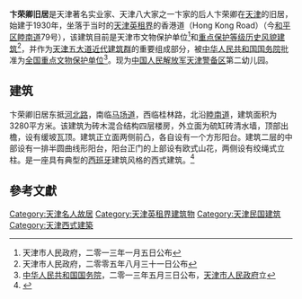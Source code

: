 {{文物保护单位
| 级别 = 全国
| 名称 = 天津五大道近代建筑群<br /><span style="font-size:smaller;">卞氏旧居</span>
| 图片 = [[File:卞氏旧居.JPG|200px]]
| 编号 = 7-1627
| 分类 = 近现代重要史迹及代表性建筑
| 时代 = 民国
| 所在 = [[天津市|天津市]][[和平区_(天津市)|和平区]]
| 登录 = 2013年
}}
{{文物保护单位
| 级别 = 省级
| 省区市 = 天津市
| 名称 = 卞氏旧居
| 图片 = [[File:卞荣卿旧居.jpg|200px]]|
| 编号 = 4-25
| 分类 = 近现代重要史迹及代表性建筑
| 时代 = 中华民国
| 所在 = [[天津市|天津市]][[和平区_(天津市)|和平区]]
| 登录 = 2013年1月5日
}}
'''卞荣卿旧居'''是天津著名实业家、天津八大家之一卞家的后人卞荣卿在[[天津|天津]]的旧居，始建于1930年，坐落于当时的[[天津英租界|天津英租界]]的香港道（Hong Kong Road）（今[[和平区_(天津市)|和平区]][[睦南道|睦南道]]79号），该建筑目前是天津市文物保护单位<ref>天津市人民政府，二零一三年一月五日公布</ref>和[[天津历史风貌建筑|重点保护等级历史风貌建筑]]<ref>天津市人民政府，二零零五年八月三十一日公布</ref>，并作为[[五大道|天津五大道近代建筑群]]的重要组成部分，被[[中华人民共和国国务院|中华人民共和国国务院]]批准为[[天津全国重点文物保护单位列表|全国重点文物保护单位]]<ref>[[中华人民共和国国务院|中华人民共和国国务院]]，二零一三年五月三日公布，[[天津市人民政府|天津市人民政府]]立</ref>。现为[[中国人民解放军|中国人民解放军]][[天津警备区|天津警备区]]第二幼儿园。

== 建筑 ==
{{天津历史风貌建筑| 
省区市 = 天津市 | 
名称 = 卞荣卿旧居 | 
图片 = [[File:卞荣卿旧居铭牌.jpg|200px]]| 
编号 = 0120064 | 
等级 = 重点保护 | 
时代 = 1930年 | 
所在 = [[天津市|天津市]][[和平区_(天津市)|和平区]] | 
公布 = 2005年8月31日| 
}} 

卞荣卿旧居东抵[[河北路_(天津)|河北路]]，南临[[马场道|马场道]]，西临桂林路，北沿[[睦南道|睦南道]]，建筑面积为3280平方米。该建筑为砖木混合结构四层楼房，外立面为硫缸砖清水墙，顶部出檐，设有缓坡瓦顶。建筑正立面两侧前凸，各自设有一个方形阳台。建筑二层的中部设有一排半圆曲线形阳台，阳台正门的上部设有欧式山花，两侧设有绞绳式立柱。是一座具有典型的[[西班牙|西班牙]]建筑风格的西式建筑。<ref>{{Cite web |url=http://www.tjtv.com.cn/system/2007/06/20/001727310.shtml |title=卞氏旧居 |access-date=2010-12-18 |archive-date=2016-03-04 |archive-url=https://web.archive.org/web/20160304215238/http://www.tjtv.com.cn/system/2007/06/20/001727310.shtml |dead-url=no }}</ref>

== 參考文獻 == 
<div class="references-small"> 
<references /> 
</div> 

{{天津市名人故居}}
{{天津市文物保护单位}}

[[Category:天津名人故居|Category:天津名人故居]] 
[[Category:天津英租界建筑物|Category:天津英租界建筑物]]
[[Category:天津民国建筑|Category:天津民国建筑]]
[[Category:天津西式建築|Category:天津西式建築]]